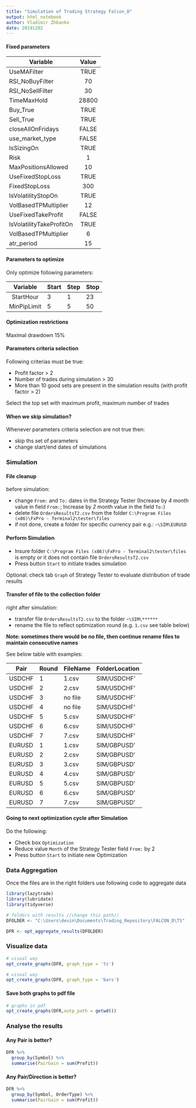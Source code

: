 ```yaml
---
title: "Simulation of Trading Strategy Falcon_D"
output: html_notebook
author: Vladimir Zhbanko
date: 20191202
---
```



#### Fixed parameters

| Variable                 | Value |
|--------------------------|:-----:|
| UseMAFilter              | TRUE  |
| RSI_NoBuyFilter          |   70  |
| RSI_NoSellFilter         |   30  |
| TimeMaxHold              | 28800 |
| Buy_True                 | TRUE  |
| Sell_True                | TRUE  |
| closeAllOnFridays        | FALSE |
| use_market_type          | FALSE |
| IsSizingOn               | TRUE  |
| Risk                     | 1     |
| MaxPositionsAllowed      | 10    |
| UseFixedStopLoss         | TRUE  |
| FixedStopLoss            | 300   |
| IsVolatilityStopOn       | TRUE  |
| VolBasedTPMultiplier     | 12    |
| UseFixedTakeProfit       | FALSE |
| IsVolatilityTakeProfitOn | TRUE  |
| VolBasedTPMultiplier     | 6     |
| atr_period               | 15    |

#### Parameters to optimize

Only optimize following parameters:

|   Variable  | Start | Step | Stop |
|:-----------:|-------|------|------|
|  StartHour  | 3     | 1    | 23   |
| MinPipLimit | 5     | 5    | 50   |


#### Optimization restrictions

Maximal drawdown 15%

#### Parameters criteria selection

Following criterias must be true:

* Profit factor > 2
* Number of trades during simulation > 30
* More than 10 good sets are present in the simulation results (with profit factor > 2)

Select the top set with maximum profit, maximum number of trades

#### When we skip simulation?

Whenever parameters criteria selection are not true then:

* skip ths set of parameters
* change start/end dates of simulations

### Simulation

#### File cleanup

before simulation:

* change `From:` and `To:` dates in the Strategy Tester (Increase by *4* month value in field `From:`; Increase by *2* month value in the field `To:`)
* delete file `OrdersResultsT2.csv` from the folder `C:\Program Files (x86)\FxPro - Terminal2\tester\files`
* if not done, create a folder for specific currency pair e.g.: `~\SIM\EURUSD`

#### Perform Simulation

* Insure folder `C:\Program Files (x86)\FxPro - Terminal2\tester\files` is empty or it does not contain file `OrdersResultsT2.csv`
* Press button `Start` to initiate trades simulation

Optional: check tab `Graph` of Strategy Tester to evaluate distribution of trade results

#### Transfer of file to the collection folder

right after simulation:

* transfer file `OrdersResultsT2.csv` to the folder `~\SIM\******`
* rename the file to reflect optimization round (e.g. `1.csv` see table below)

**Note: sometimes there would be no file, then continue rename files to maintain consecutive names**

See below table with examples:

| Pair   | Round | FileName | FolderLocation |
|--------|-------|----------|----------------|
| USDCHF | 1     | 1.csv    | SIM/USDCHF'    |
| USDCHF | 2     | 2.csv    | SIM/USDCHF'    |
| USDCHF | 3     | no file  | SIM/USDCHF'    |
| USDCHF | 4     | no file  | SIM/USDCHF'    |
| USDCHF | 5     | 5.csv    | SIM/USDCHF'    |
| USDCHF | 6     | 6.csv    | SIM/USDCHF'    |
| USDCHF | 7     | 7.csv    | SIM/USDCHF'    |
| EURUSD | 1     | 1.csv    | SIM/GBPUSD'    |
| EURUSD | 2     | 2.csv    | SIM/GBPUSD'    |
| EURUSD | 3     | 3.csv    | SIM/GBPUSD'    |
| EURUSD | 4     | 4.csv    | SIM/GBPUSD'    |
| EURUSD | 5     | 5.csv    | SIM/GBPUSD'    |
| EURUSD | 6     | 6.csv    | SIM/GBPUSD'    |
| EURUSD | 7     | 7.csv    | SIM/GBPUSD'    |


#### Going to next optimization cycle after Simulation

Do the following:

* Check box `Optimization`
* Reduce value `Month` of the Strategy Tester field `From:` by 2
* Press button `Start` to initiate new Optimization

### Data Aggregation

Once the files are in the right folders use following code to aggregate data

```r
library(lazytrade)
library(lubridate)
library(tidyverse)

# folders with results //change this path//
DFOLDER <- "C:\Users\devin\Documents\Trading_Repository\FALCON_D\TS"

DFR <- opt_aggregate_results(DFOLDER)

```


### Visualize data

```r
# visual way
opt_create_graphs(DFR, graph_type = 'ts')

```

```r
# visual way
opt_create_graphs(DFR, graph_type = 'bars')

```

#### Save both graphs to pdf file

```r
# graphs in pdf
opt_create_graphs(DFR,outp_path = getwd())

```


### Analyse the results

#### Any Pair is better?

```r
DFR %>% 
  group_by(Symbol) %>% 
  summarise(PairGain = sum(Profit))
```


#### Any Pair/Direction is better?

```r
DFR %>% 
  group_by(Symbol, OrderType) %>% 
  summarise(PairGain = sum(Profit))
```
